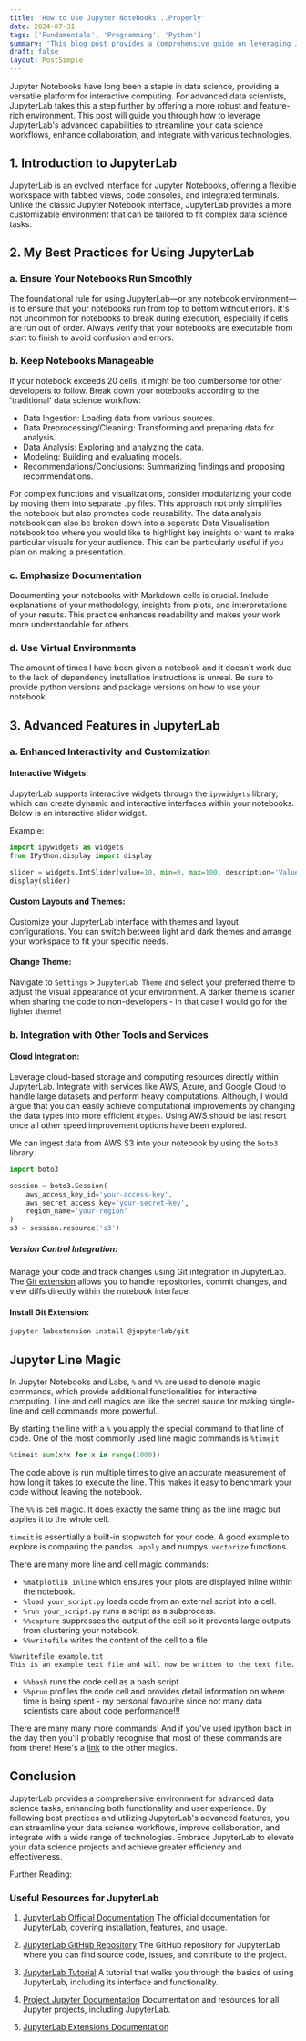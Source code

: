 ```yaml
---
title: 'How to Use Jupyter Notebooks...Properly' 
date: 2024-07-31
tags: ['Fundamentals', 'Programming', 'Python']
summary: 'This blog post provides a comprehensive guide on leveraging JupyterLab to enhance data science workflows, emphasizing best practices for notebook management, advanced features for interactivity and customization, and integration with various tools and services'
draft: false
layout: PostSimple
---
```


Jupyter Notebooks have long been a staple in data science, providing a versatile platform for interactive computing. For advanced data scientists, JupyterLab takes this a step further by offering a more robust and feature-rich environment. This post will guide you through how to leverage JupyterLab's advanced capabilities to streamline your data science workflows, enhance collaboration, and integrate with various technologies.

## 1. Introduction to JupyterLab

JupyterLab is an evolved interface for Jupyter Notebooks, offering a flexible workspace with tabbed views, code consoles, and integrated terminals. Unlike the classic Jupyter Notebook interface, JupyterLab provides a more customizable environment that can be tailored to fit complex data science tasks.

## 2. My Best Practices for Using JupyterLab


### a. Ensure Your Notebooks Run Smoothly

The foundational rule for using JupyterLab—or any notebook environment—is to ensure that your notebooks run from top to bottom without errors. It's not uncommon for notebooks to break during execution, especially if cells are run out of order. Always verify that your notebooks are executable from start to finish to avoid confusion and errors.

### b. Keep Notebooks Manageable

If your notebook exceeds 20 cells, it might be too cumbersome for other developers to follow. Break down your notebooks according to the 'traditional' data science workflow:

- Data Ingestion: Loading data from various sources.
- Data Preprocessing/Cleaning: Transforming and preparing data for analysis.
- Data Analysis: Exploring and analyzing the data.
- Modeling: Building and evaluating models.
- Recommendations/Conclusions: Summarizing findings and proposing recommendations.

For complex functions and visualizations, consider modularizing your code by moving them into separate `.py` files. This approach not only simplifies the notebook but also promotes code reusability. The data analysis notebook can also be broken down into a seperate Data Visualisation notebook too where you would like to highlight key insights or want to make particular visuals for your audience. This can be particularly useful if you plan on making a presentation. 

### c. Emphasize Documentation

Documenting your notebooks with Markdown cells is crucial. Include explanations of your methodology, insights from plots, and interpretations of your results. This practice enhances readability and makes your work more understandable for others.

### d. Use Virtual Environments 
The amount of times I have been given a notebook and it doesn't work due to the lack of dependency installation instructions is unreal. Be sure to provide python versions and package versions on how to use your notebook. 


## 3. Advanced Features in JupyterLab

### a. Enhanced Interactivity and Customization

#### Interactive Widgets:

JupyterLab supports interactive widgets through the `ipywidgets` library, which can create dynamic and interactive interfaces within your notebooks. Below is an interactive slider widget.

Example:

```python
import ipywidgets as widgets
from IPython.display import display

slider = widgets.IntSlider(value=10, min=0, max=100, description='Value:')
display(slider)
```

#### Custom Layouts and Themes:

Customize your JupyterLab interface with themes and layout configurations. You can switch between light and dark themes and arrange your workspace to fit your specific needs.

#### Change Theme:
Navigate to `Settings` > `JupyterLab Theme` and select your preferred theme to adjust the visual appearance of your environment. A darker theme is scarier when sharing the code to non-developers - in that case I would go for the lighter theme! 

### b. Integration with Other Tools and Services

#### Cloud Integration:

Leverage cloud-based storage and computing resources directly within JupyterLab. Integrate with services like AWS, Azure, and Google Cloud to handle large datasets and perform heavy computations. Although, I would argue that you can easily achieve computational improvements by changing the data types into more efficient `dtypes`. Using AWS should be last resort once all other speed improvement options have been explored. 

We can ingest data from AWS S3 into your notebook by using the `boto3` library. 

```python
import boto3

session = boto3.Session(
    aws_access_key_id='your-access-key',
    aws_secret_access_key='your-secret-key',
    region_name='your-region'
)
s3 = session.resource('s3')
```

##### Version Control Integration:

Manage your code and track changes using Git integration in JupyterLab. The [Git extension](https://github.com/jupyterlab/jupyterlab-git) allows you to handle repositories, commit changes, and view diffs directly within the notebook interface.

#### Install Git Extension:
```bash
jupyter labextension install @jupyterlab/git
```

## Jupyter Line Magic

In Jupyter Notebooks and Labs, `%` and `%%` are used to denote magic commands, which provide additional functionalities for interactive computing. Line and cell magics are like the secret sauce for making single-line and cell commands more powerful.

By starting the line with a `%` you apply the special command to that line of code. One of the most commonly used line magic commands is `%timeit`

```python
%timeit sum(x*x for x in range(1000))
```
The code above is run multiple times to give an accurate measurement of how long it takes to execute the line. This makes it easy to benchmark your code without leaving the notebook.

The `%%` is cell magic. It does exactly the same thing as the line magic but applies it to the whole cell. 

`timeit` is essentially a built-in stopwatch for your code. A good example to explore is comparing the pandas `.apply` and numpys`.vectorize` functions. 

There are many more line and cell magic commands:

- `%matplotlib inline` which ensures your plots are displayed inline within the notebook. 
- `%load your_script.py` loads code from an external script into a cell.
- `%run your_script.py` runs a script as a subprocess.
- `%%capture` suppresses the output of the cell so it prevents large outputs from clustering your notebook. 
- `%%writefile` writes the content of the cell to a file
```
%%writefile example.txt
This is an example text file and will now be written to the text file.

```
- `%%bash` runs the code cell as a bash script.
- `%%prun` profiles the code cell and provides detail information on where time is being spent - my personal favourite since not many data scientists care about code performance!!!


There are many many more commands! And if you've used ipython back in the day then you'll probably recognise that most of these commands are from there! Here's a [link](https://ipython.readthedocs.io/en/stable/interactive/magics.html) to the other magics.


## Conclusion

JupyterLab provides a comprehensive environment for advanced data science tasks, enhancing both functionality and user experience. By following best practices and utilizing JupyterLab's advanced features, you can streamline your data science workflows, improve collaboration, and integrate with a wide range of technologies. Embrace JupyterLab to elevate your data science projects and achieve greater efficiency and effectiveness.

Further Reading:

### Useful Resources for JupyterLab

1. [JupyterLab Official Documentation](https://jupyterlab.readthedocs.io/en/stable/)
   The official documentation for JupyterLab, covering installation, features, and usage.

2. [JupyterLab GitHub Repository](https://github.com/jupyterlab/jupyterlab)
   The GitHub repository for JupyterLab where you can find source code, issues, and contribute to the project.

3. [JupyterLab Tutorial](https://jupyterlab-tutorial.readthedocs.io/en/latest/)
   A tutorial that walks you through the basics of using JupyterLab, including its interface and functionality.

4. [Project Jupyter Documentation](https://jupyter.org/documentation)
   Documentation and resources for all Jupyter projects, including JupyterLab.

5. [JupyterLab Extensions Documentation](https://jupyterlab.readthedocs.io/en/stable/user/extensions.html)